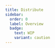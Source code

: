 ```yaml
---
title: Distribute
sidebar:
  order: 0
  label: Overview
  badge:
    text: WIP
    variant: caution
---
```



<CardGrid>
  <LinkCard
    title="AUR"
    href="/distribute/aur"
    description="Distribution using the Arch User Repository"
  />
  <LinkCard
    title="Android APK/AAB Signing"
    href="/distribute/apk-sign"
    description="Sign APK and AAB packages"
  />
  <LinkCard
    title="Flathub"
    href="/distribute/flatpak/"
    description="Distribute as a flatpak"
  />
  <LinkCard
    title="Snapcraft"
    href="/distribute/snapcraft/"
    description="Distribute on Snapcraft.io"
  />
  <LinkCard
    title="RPM"
    href="/distribute/rpm"
    description="Distribute as an RPM package"
  />
</CardGrid>


<Stub />
